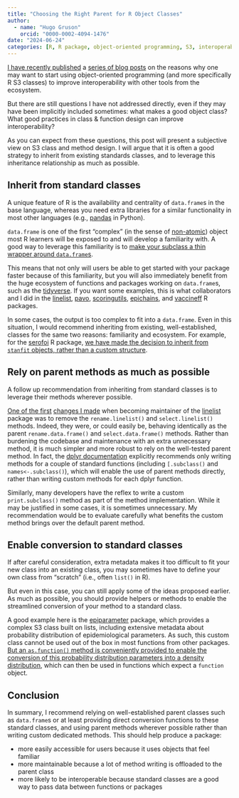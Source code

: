 ```yaml
---
title: "Choosing the Right Parent for R Object Classes"
author:
  - name: "Hugo Gruson"
    orcid: "0000-0002-4094-1476"
date: "2024-06-24"
categories: [R, R package, object-oriented programming, S3, interoperability, DOI]
---
```


[I have recently published](https://hugogruson.fr/posts/compa-tibble/) a [series of blog posts](https://epiverse-trace.github.io/posts/s3-generic/) on the reasons why one may want to start using object-oriented programming (and more specifically R S3 classes) to improve interoperability with other tools from the ecosystem.

But there are still questions I have not addressed directly, even if they may have been implicitly included sometimes: what makes a good object class? What good practices in class & function design can improve interoperability?

As you can expect from these questions, this post will present a subjective view on S3 class and method design.
I will argue that it is often a good strategy to inherit from existing standards classes, and to leverage this inheritance relationship as much as possible.

## Inherit from standard classes

A unique feature of R is the availability and centrality of `data.frame`s in the base language, whereas you need extra libraries for a similar functionality in most other languages (e.g., [pandas](https://pandas.pydata.org/) in Python).

`data.frame` is one of the first "complex" (in the sense of [non-atomic](https://adv-r.hadley.nz/vectors-chap.html#atomic-vectors)) object most R learners will be exposed to and will develop a familiarity with. A good way to leverage this familiarity is to [make your subclass a thin wrapper around `data.frame`s](https://epiverse-trace.github.io/posts/extend-dataframes/).

This means that not only will users be able to get started with your package faster because of this familiarity, but you will also immediately benefit from the huge ecosystem of functions and packages working on `data.frame`s, such as the [tidyverse](https://tidyverse.org). If you want some examples, this is what collaborators and I did in the [linelist](https://github.com/epiverse-trace/linelist), [pavo](https://github.com/rmaia/pavo), [scoringutils](https://github.com/epiforecasts/scoringutils), [epichains](https://github.com/epiverse-trace/epichains), and [vaccineff](https://github.com/epiverse-trace/vaccineff) R packages.

In some cases, the output is too complex to fit into a `data.frame`. Even in this situation, I would recommend inheriting from existing, well-established, classes for the same two reasons: familiarity and ecosystem. For example, for the [serofoi](https://github.com/epiverse-trace/serofoi) R package, [we have made the decision to inherit from `stanfit` objects, rather than a custom structure](https://github.com/epiverse-trace/serofoi/pull/117).

## Rely on parent methods as much as possible

A follow up recommendation from inheriting from standard classes is to leverage their methods wherever possible.

[One of the first](https://github.com/epiverse-trace/linelist/pull/60) [changes I made](https://github.com/epiverse-trace/linelist/pull/61) when becoming maintainer of the [linelist](https://github.com/epiverse-trace/linelist) package was to remove the `rename.linelist()` and `select.linelist()` methods. Indeed, they were, or could easily be, behaving identically as the parent `rename.data.frame()` and `select.data.frame()` methods. Rather than burdening the codebase and maintenance with an extra unnecessary method, it is much simpler and more robust to rely on the well-tested parent method. In fact, the [dplyr documentation](https://dplyr.tidyverse.org/reference/dplyr_extending.html) explicitly recommends only writing methods for a couple of standard functions (including `[.subclass()` and `names<-.subclass()`), which will enable the use of parent methods directly, rather than writing custom methods for each dplyr function.

Similarly, many developers have the reflex to write a custom `print.subclass()` method as part of the method implementation. While it may be justified in some cases, it is sometimes unnecessary. My recommendation would be to evaluate carefully what benefits the custom method brings over the default parent method.

## Enable conversion to standard classes

If after careful consideration, extra metadata makes it too difficult to fit your new class into an existing class, you may sometimes have to define your own class from "scratch" (i.e., often `list()` in R).

But even in this case, you can still apply some of the ideas proposed earlier. As much as possible, you should provide helpers or methods to enable the streamlined conversion of your method to a standard class.

A good example here is the [epiparameter](https://github.com/epiverse-trace/epiparameter) package, which provides a complex S3 class built on lists, including extensive metadata about probability distribution of epidemiological parameters. As such, this custom class cannot be used out of the box in most functions from other packages. [But an `as.function()` method is conveniently provided to enable the conversion of this probability distribution parameters into a density distribution](https://github.com/epiverse-trace/epiparameter/blob/0f805b90f984def4851a78148f1cf44c3d480845/R/coercion.R#L18-L41), which can then be used in functions which expect a `function` object.

## Conclusion

In summary, I recommend relying on well-established parent classes such as `data.frame`s or at least providing direct conversion functions to these standard classes, and using parent methods wherever possible rather than writing custom dedicated methods. This should help produce a package:

- more easily accessible for users because it uses objects that feel familiar
- more maintainable because a lot of method writing is offloaded to the parent class
- more likely to be interoperable because standard classes are a good way to pass data between functions or packages
